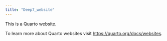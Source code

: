 ```yaml
---
title: "Deep7_website"
---
```


This is a Quarto website.

To learn more about Quarto websites visit <https://quarto.org/docs/websites>.
